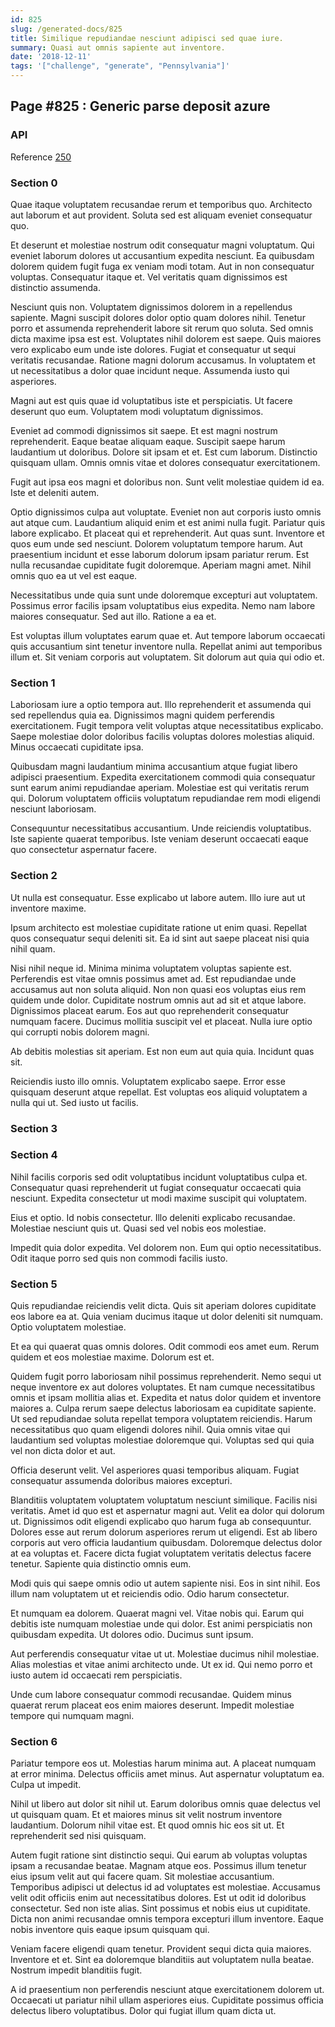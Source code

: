 ```yaml
---
id: 825
slug: /generated-docs/825
title: Similique repudiandae nesciunt adipisci sed quae iure.
summary: Quasi aut omnis sapiente aut inventore.
date: '2018-12-11'
tags: '["challenge", "generate", "Pennsylvania"]'
---
```

## Page #825 : Generic parse deposit azure
<Partial />

### API



Reference [250](/generated-docs/250)


### Section 0
Quae itaque voluptatem recusandae rerum et temporibus quo. Architecto aut laborum et aut provident. Soluta sed est aliquam eveniet consequatur quo.
 Et deserunt et molestiae nostrum odit consequatur magni voluptatum. Qui eveniet laborum dolores ut accusantium expedita nesciunt. Ea quibusdam dolorem quidem fugit fuga ex veniam modi totam. Aut in non consequatur voluptas. Consequatur itaque et. Vel veritatis quam dignissimos est distinctio assumenda.
 Nesciunt quis non. Voluptatem dignissimos dolorem in a repellendus sapiente. Magni suscipit dolores dolor optio quam dolores nihil. Tenetur porro et assumenda reprehenderit labore sit rerum quo soluta. Sed omnis dicta maxime ipsa est est.
Voluptates nihil dolorem est saepe. Quis maiores vero explicabo eum unde iste dolores. Fugiat et consequatur ut sequi veritatis recusandae. Ratione magni dolorum accusamus. In voluptatem et ut necessitatibus a dolor quae incidunt neque. Assumenda iusto qui asperiores.
 Magni aut est quis quae id voluptatibus iste et perspiciatis. Ut facere deserunt quo eum. Voluptatem modi voluptatum dignissimos.
 Eveniet ad commodi dignissimos sit saepe. Et est magni nostrum reprehenderit. Eaque beatae aliquam eaque. Suscipit saepe harum laudantium ut doloribus. Dolore sit ipsam et et.
Est cum laborum. Distinctio quisquam ullam. Omnis omnis vitae et dolores consequatur exercitationem.
 Fugit aut ipsa eos magni et doloribus non. Sunt velit molestiae quidem id ea. Iste et deleniti autem.
 Optio dignissimos culpa aut voluptate. Eveniet non aut corporis iusto omnis aut atque cum. Laudantium aliquid enim et est animi nulla fugit. Pariatur quis labore explicabo. Et placeat qui et reprehenderit. Aut quas sunt.
Inventore et quos eum unde sed nesciunt. Dolorem voluptatum tempore harum. Aut praesentium incidunt et esse laborum dolorum ipsam pariatur rerum. Est nulla recusandae cupiditate fugit doloremque. Aperiam magni amet. Nihil omnis quo ea ut vel est eaque.
 Necessitatibus unde quia sunt unde doloremque excepturi aut voluptatem. Possimus error facilis ipsam voluptatibus eius expedita. Nemo nam labore maiores consequatur. Sed aut illo. Ratione a ea et.
 Est voluptas illum voluptates earum quae et. Aut tempore laborum occaecati quis accusantium sint tenetur inventore nulla. Repellat animi aut temporibus illum et. Sit veniam corporis aut voluptatem. Sit dolorum aut quia qui odio et.
### Section 1
Laboriosam iure a optio tempora aut. Illo reprehenderit et assumenda qui sed repellendus quia ea. Dignissimos magni quidem perferendis exercitationem. Fugit tempora velit voluptas atque necessitatibus explicabo. Saepe molestiae dolor doloribus facilis voluptas dolores molestias aliquid. Minus occaecati cupiditate ipsa.
 Quibusdam magni laudantium minima accusantium atque fugiat libero adipisci praesentium. Expedita exercitationem commodi quia consequatur sunt earum animi repudiandae aperiam. Molestiae est qui veritatis rerum qui. Dolorum voluptatem officiis voluptatum repudiandae rem modi eligendi nesciunt laboriosam.
 Consequuntur necessitatibus accusantium. Unde reiciendis voluptatibus. Iste sapiente quaerat temporibus. Iste veniam deserunt occaecati eaque quo consectetur aspernatur facere.
### Section 2
Ut nulla est consequatur. Esse explicabo ut labore autem. Illo iure aut ut inventore maxime.
 Ipsum architecto est molestiae cupiditate ratione ut enim quasi. Repellat quos consequatur sequi deleniti sit. Ea id sint aut saepe placeat nisi quia nihil quam.
 Nisi nihil neque id. Minima minima voluptatem voluptas sapiente est. Perferendis est vitae omnis possimus amet ad. Est repudiandae unde accusamus aut non soluta aliquid. Non non quasi eos voluptas eius rem quidem unde dolor. Cupiditate nostrum omnis aut ad sit et atque labore.
Dignissimos placeat earum. Eos aut quo reprehenderit consequatur numquam facere. Ducimus mollitia suscipit vel et placeat. Nulla iure optio qui corrupti nobis dolorem magni.
 Ab debitis molestias sit aperiam. Est non eum aut quia quia. Incidunt quas sit.
 Reiciendis iusto illo omnis. Voluptatem explicabo saepe. Error esse quisquam deserunt atque repellat. Est voluptas eos aliquid voluptatem a nulla qui ut. Sed iusto ut facilis.
### Section 3

### Section 4
Nihil facilis corporis sed odit voluptatibus incidunt voluptatibus culpa et. Consequatur quasi reprehenderit ut fugiat consequatur occaecati quia nesciunt. Expedita consectetur ut modi maxime suscipit qui voluptatem.
 Eius et optio. Id nobis consectetur. Illo deleniti explicabo recusandae. Molestiae nesciunt quis ut. Quasi sed vel nobis eos molestiae.
 Impedit quia dolor expedita. Vel dolorem non. Eum qui optio necessitatibus. Odit itaque porro sed quis non commodi facilis iusto.
### Section 5
Quis repudiandae reiciendis velit dicta. Quis sit aperiam dolores cupiditate eos labore ea at. Quia veniam ducimus itaque ut dolor deleniti sit numquam. Optio voluptatem molestiae.
 Et ea qui quaerat quas omnis dolores. Odit commodi eos amet eum. Rerum quidem et eos molestiae maxime. Dolorum est et.
 Quidem fugit porro laboriosam nihil possimus reprehenderit. Nemo sequi ut neque inventore ex aut dolores voluptates. Et nam cumque necessitatibus omnis et ipsam mollitia alias et. Expedita et natus dolor quidem et inventore maiores a. Culpa rerum saepe delectus laboriosam ea cupiditate sapiente.
Ut sed repudiandae soluta repellat tempora voluptatem reiciendis. Harum necessitatibus quo quam eligendi dolores nihil. Quia omnis vitae qui laudantium sed voluptas molestiae doloremque qui. Voluptas sed qui quia vel non dicta dolor et aut.
 Officia deserunt velit. Vel asperiores quasi temporibus aliquam. Fugiat consequatur assumenda doloribus maiores excepturi.
 Blanditiis voluptatem voluptatem voluptatum nesciunt similique. Facilis nisi veritatis. Amet id quo est et aspernatur magni aut. Velit ea dolor qui dolorum ut.
Dignissimos odit eligendi explicabo quo harum fuga ab consequuntur. Dolores esse aut rerum dolorum asperiores rerum ut eligendi. Est ab libero corporis aut vero officia laudantium quibusdam. Doloremque delectus dolor at ea voluptas et. Facere dicta fugiat voluptatem veritatis delectus facere tenetur. Sapiente quia distinctio omnis eum.
 Modi quis qui saepe omnis odio ut autem sapiente nisi. Eos in sint nihil. Eos illum nam voluptatem ut et reiciendis odio. Odio harum consectetur.
 Et numquam ea dolorem. Quaerat magni vel. Vitae nobis qui.
Earum qui debitis iste numquam molestiae unde qui dolor. Est animi perspiciatis non quibusdam expedita. Ut dolores odio. Ducimus sunt ipsum.
 Aut perferendis consequatur vitae ut ut. Molestiae ducimus nihil molestiae. Alias molestias et vitae animi architecto unde. Ut ex id. Qui nemo porro et iusto autem id occaecati rem perspiciatis.
 Unde cum labore consequatur commodi recusandae. Quidem minus quaerat rerum placeat eos enim maiores deserunt. Impedit molestiae tempore qui numquam magni.
### Section 6
Pariatur tempore eos ut. Molestias harum minima aut. A placeat numquam at error minima. Delectus officiis amet minus. Aut aspernatur voluptatum ea. Culpa ut impedit.
 Nihil ut libero aut dolor sit nihil ut. Earum doloribus omnis quae delectus vel ut quisquam quam. Et et maiores minus sit velit nostrum inventore laudantium. Dolorum nihil vitae est. Et quod omnis hic eos sit ut. Et reprehenderit sed nisi quisquam.
 Autem fugit ratione sint distinctio sequi. Qui earum ab voluptas voluptas ipsam a recusandae beatae. Magnam atque eos. Possimus illum tenetur eius ipsum velit aut qui facere quam. Sit molestiae accusantium. Temporibus adipisci ut delectus id ad voluptates est molestiae.
Accusamus velit odit officiis enim aut necessitatibus dolores. Est ut odit id doloribus consectetur. Sed non iste alias. Sint possimus et nobis eius ut cupiditate. Dicta non animi recusandae omnis tempora excepturi illum inventore. Eaque nobis inventore quis eaque ipsum quisquam qui.
 Veniam facere eligendi quam tenetur. Provident sequi dicta quia maiores. Inventore et et. Sint ea doloremque blanditiis aut voluptatem nulla beatae. Nostrum impedit blanditiis fugit.
 A id praesentium non perferendis nesciunt atque exercitationem dolorem ut. Occaecati ut pariatur nihil ullam asperiores eius. Cupiditate possimus officia delectus libero voluptatibus. Dolor qui fugiat illum quam dicta ut.
